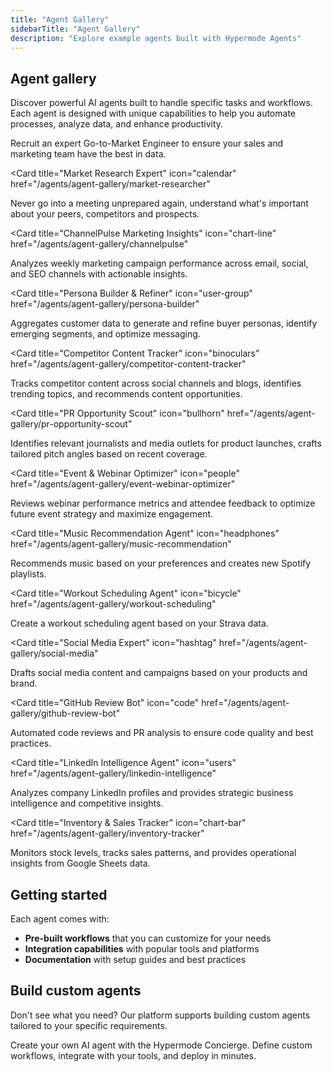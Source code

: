 ```yaml
---
title: "Agent Gallery"
sidebarTitle: "Agent Gallery"
description: "Explore example agents built with Hypermode Agents"
---
```


## Agent gallery

Discover powerful AI agents built to handle specific tasks and workflows. Each
agent is designed with unique capabilities to help you automate processes,
analyze data, and enhance productivity.

<CardGroup cols={2}>
  <Card
    title="GTM Engineer"
    icon="pen-to-square"
    href="/agents/agent-gallery/gtm-engineer"
  >
    Recruit an expert Go-to-Market Engineer to ensure your sales and marketing team have the best in data.
  </Card>

<Card
  title="Market Research Expert"
  icon="calendar"
  href="/agents/agent-gallery/market-researcher"
>
  Never go into a meeting unprepared again, understand what's important about
  your peers, competitors and prospects.
</Card>

<Card
  title="ChannelPulse Marketing Insights"
  icon="chart-line"
  href="/agents/agent-gallery/channelpulse"
>
  Analyzes weekly marketing campaign performance across email, social, and SEO
  channels with actionable insights.
</Card>

<Card
  title="Persona Builder & Refiner"
  icon="user-group"
  href="/agents/agent-gallery/persona-builder"
>
  Aggregates customer data to generate and refine buyer personas, identify
  emerging segments, and optimize messaging.
</Card>

<Card
  title="Competitor Content Tracker"
  icon="binoculars"
  href="/agents/agent-gallery/competitor-content-tracker"
>
  Tracks competitor content across social channels and blogs, identifies
  trending topics, and recommends content opportunities.
</Card>

<Card
  title="PR Opportunity Scout"
  icon="bullhorn"
  href="/agents/agent-gallery/pr-opportunity-scout"
>
  Identifies relevant journalists and media outlets for product launches, crafts
  tailored pitch angles based on recent coverage.
</Card>

<Card
  title="Event & Webinar Optimizer"
  icon="people"
  href="/agents/agent-gallery/event-webinar-optimizer"
>
  Reviews webinar performance metrics and attendee feedback to optimize future
  event strategy and maximize engagement.
</Card>

<Card
  title="Music Recommendation Agent"
  icon="headphones"
  href="/agents/agent-gallery/music-recommendation"
>
  Recommends music based on your preferences and creates new Spotify playlists.
</Card>

<Card
  title="Workout Scheduling Agent"
  icon="bicycle"
  href="/agents/agent-gallery/workout-scheduling"
>
  Create a workout scheduling agent based on your Strava data.
</Card>

<Card
  title="Social Media Expert"
  icon="hashtag"
  href="/agents/agent-gallery/social-media"
>
  Drafts social media content and campaigns based on your products and brand.
</Card>

<Card
  title="GitHub Review Bot"
  icon="code"
  href="/agents/agent-gallery/github-review-bot"
>
  Automated code reviews and PR analysis to ensure code quality and best
  practices.
</Card>

<Card
  title="LinkedIn Intelligence Agent"
  icon="users"
  href="/agents/agent-gallery/linkedin-intelligence"
>
  Analyzes company LinkedIn profiles and provides strategic business
  intelligence and competitive insights.
</Card>

<Card
  title="Inventory & Sales Tracker"
  icon="chart-bar"
  href="/agents/agent-gallery/inventory-tracker"
>
  Monitors stock levels, tracks sales patterns, and provides operational
  insights from Google Sheets data.
</Card>

</CardGroup>

## Getting started

Each agent comes with:

- **Pre-built workflows** that you can customize for your needs
- **Integration capabilities** with popular tools and platforms
- **Documentation** with setup guides and best practices

## Build custom agents

Don't see what you need? Our platform supports building custom agents tailored
to your specific requirements.

<Card title="Build Custom Agent" icon="wrench" href="/agents/create-agent">
  Create your own AI agent with the Hypermode Concierge. Define custom
  workflows, integrate with your tools, and deploy in minutes.
</Card>
